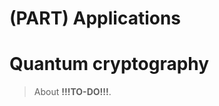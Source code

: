 # (PART) Applications {-}

# Quantum cryptography {#quantum-cryptography}

> About **!!!TO-DO!!!**.

::: {.todo}
:::

<div class="video" title="Overview" data-videoid="UIwbrM5kfbk"></div>

<div class="video" title="Classical one-time pads" data-videoid="aPxwLXTRpUM"></div>

<div class="video" title="Two approaches to the key distribution problem" data-videoid="AVVfIzDw_RU"></div>

<div class="video" title="Insecure quantum key distribution" data-videoid="UTWWUfJHi4c"></div>

<div class="video" title="Security of shared randomness" data-videoid="rRlBeLWStm0"></div>

<div class="video" title="Security of shared randomness (continued)" data-videoid="B0Q9zE-4vBc"></div>

<div class="video" title="Quantum key distribution" data-videoid="2ExG7UJgfmQ"></div>

<div class="video" title="Comments on quantum key distribution" data-videoid="ieoiPknUxjc"></div>
